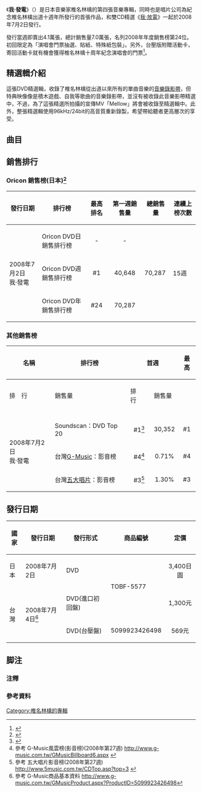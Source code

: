 {{Infobox Album | 
| Name        = 我·發電
| Type        = video
| Artist      = [[椎名林檎|椎名林檎]]
| Cover       = Shiina03-12.jpg
| Released    = {{flagicon|JPN}}2008年7月2日<br>
{{flagicon|TWN}}2008年7月4日
| Recorded    = 
| Genre       = [[J-POP|J-POP]] 
| Length      = 56分00秒
| Label       = [[EMI音樂_(日本)|EMI Music Japan]]／[[維京唱片|Virgin Music]]
| Producer    = 
| Certification  = 累積銷售7.0萬張
| Chart position =
*單週最高順位：1位([[Oricon|Oricon銷量榜]])
*2008年年度順位：24位(Oricon銷量榜)
*累積上榜15週(Oricon銷量榜)
| Reviews     = 
| Last album  = [[平成風俗#平成風俗_大吟釀|平成風俗<br/>大吟釀]] <br />（2007年）
| This album  =  '''我·發電''' <br />（2008年）
| Next album  = [[座禪高潮|座禪高潮]] <br />（2008年）
}}

《'''我·發電'''》（{{lang|ja|私の発電}}）是日本音樂家椎名林檎的第四張音樂專輯，同時也是唱片公司為紀念椎名林檎出道十週年所發行的首張作品，和雙CD精選《[[我·放電|我·放電]]》一起於2008年7月2日發行。

發行當週即賣出4.1萬張，總計銷售量7.0萬張，名列2008年年度銷售榜第24位。初回限定為「演唱會門票抽選、貼紙、特殊紙包裝」。另外，台壓版附贈活動卡，寄回活動卡就有機會獲得椎名林檎十周年紀念演唱會的門票<ref name="REL">{{cite web |url=http://emijpop.pixnet.net/blog/post/19219110 |title=椎名林檎雙CD《我．放電》＆DVD《我．發電》台壓版．7/4上市 |author=金牌大風 |language=zh-tw |deadurl=yes |archiveurl=https://archive.is/20130502103939/http://emijpop.pixnet.net/blog/post/19219110 |archivedate=2013-05-02 }}</ref>。

== 精選輯介紹 ==
這張DVD精選輯，收錄了椎名林檎從出道以來所有的單曲音樂的[[音樂錄影帶|音樂錄影帶]]，但特典映像像是積木遊戲、自我等歌曲的音樂錄影帶，並沒有被收錄此音樂影帶精選中，不過，為了這張精選所拍攝的宣傳MV「Mellow」將會被收錄至精選輯中。此外，整張精選輯使用96kHz/24bit的高音質重新錄製，希望帶給聽者更高層次的享受。

== 曲目 ==
{{Tracklist
| all_writing = 椎名林檎
| extra_column = 導演

| title1 = [[幸福論_(椎名林檎單曲)|幸福論]]
| note1 = {{lang|ja|幸福論}}
| extra1 = ウスイヒロシ

| title2 = [[歌舞伎町的女王|歌舞伎町的女王]]
| note2 = {{lang|ja|歌舞伎町の女王}}
| extra2 = ウスイヒロシ

| title3 = [[在這裡接吻|在這裡接吻]]
| note3 = {{lang|ja|ここでキスして。}} 
| extra3 = ウスイヒロシ

| title4 = [[本能_(單曲)|本能]]
| note4 = {{lang|ja|本能}}
| extra4 = 木村豊 

| title5 = [[石膏_(單曲)|石膏]]
| note5 = {{lang|ja|ギブス}} 
| extra5 = 番場秀一

| title6 = [[罪與罰_(單曲)|罪與罰]]
| note6 = {{lang|ja|罪と罰}}
| extra6 = 木村豊

| title7 = [[絕頂集|草草幹活]]
| note7 = {{lang|ja|やっつけ仕事}} 
| extra7 = ウスイヒロシ

| title8 = [[真夜中的純潔|真夜中的純潔]]
| note8 = {{lang|ja|真夜中は純潔}}
| extra8 = 番場秀一

| title9 = [[莖(STEM)～諸侯出遊篇～|莖(STEM)]]
| note9 = {{lang|ja|茎(STEM)}}
| extra9 = 番場秀一

| title10 = [[蘋果之歌|蘋果之歌]]
| note10 = {{lang|ja|りんごのうた}}
| extra10 = 番場秀一、松本正明

| title11 = [[世界的盡頭_(單曲)|世界的盡頭]]
| note11 = {{lang|ja|この世の限り}} 
| extra11 = 番場秀一

| title12 = [[我·放電|Mellow]]
| note12 = {{lang|ja|メロウ}}
| extra12 = 児玉裕一
}}

== 銷售排行 ==
=== Oricon 銷售榜(日本)<ref name="JBBS">{{cite web|url=http://www.oricon.co.jp/rank/|title=Oricon Style|author=Oricon Style|access-date=2009-12-26|archive-date=2019-05-19|archive-url=https://web.archive.org/web/20190519153707/https://www.oricon.co.jp/rank/|dead-url=no}}</ref> ===
{| class="wikitable" width="650px"
!發行日期
!排行榜
!最高排名
!第一週銷售量
!總銷售量
!連續上榜次數
|-
|rowspan="3"|2008年7月2日<br/>我·發電
|Oricon DVD日銷售排行榜
|align="center"|-
|align="center"|-
|rowspan="4"|70,287
|rowspan="4"|15週
|-
|Oricon DVD週銷售排行榜
|align="center"|#1
|align="center"|40,648
|-
|Oricon DVD年銷售排行榜
|align="center"|#24
|align="center"|70,287
|}

=== 其他銷售榜 ===
{| class="wikitable"
!rowspan="2"| '''名稱'''
!rowspan="2"| '''排行榜'''
!colspan="2"| '''首週'''
!colspan="2"| '''最高'''
!rowspan="2"| '''連續上榜次數'''
|- style="font-size:smaller;"
!排　行
!銷售量
!排　行
!銷售量
|-
|rowspan="4"|2008年7月2日<br>我·發電
|-
|align="left"|Soundscan：DVD Top 20
|align="center"|#1<ref>{{cite web|url=http://www.phileweb.com/ranking/dvd-top20/1147.html|title=週間DVDソフトTOP20(2008年06月30日~2008年07月06日)|author=Soundscan|language=ja|access-date=2011年7月7日|archive-date=2016年3月6日|archive-url=https://web.archive.org/web/20160306013010/http://www.phileweb.com/ranking/dvd-top20/1147.html|dead-url=no}}</ref>
|align="center"|30,352
|align="center"|#1
|align="center"|30,352
|align="center"|3週
|-
|align="left"|台灣[[G-Music|G-Music]]：影音榜
|align="center"|#4<ref>參考 G-Music風雲榜(影音榜)(2008年第27週) http://www.g-music.com.tw/GMusicBillboard6.aspx {{WebCite|url=https://www.webcitation.org/6Jd8PnzUQ?url=http://www.g-music.com.tw/GMusicBillboard6.aspx |date=20130914155710 |dateformat=iso }}</ref>
|align="center"|0.71%
|align="center"|#4
|align="center"|0.71%
|align="center"|3週
|-
|align="left"|台灣[[五大唱片|五大唱片]]：影音榜
|align="center"|#3<ref>參考 五大唱片影音榜(2008年第27週) http://www.5music.com.tw/CDTop.asp?top=3 {{Wayback|url=http://www.5music.com.tw/CDTop.asp?top=3 |date=20100310194034 }}</ref>
|align="center"|1.30%
|align="center"|#3
|align="center"|1.30%
|align="center"|1週
|}

== 發行日期 ==
{|class="wikitable"
! 國家
! 發行日期
! 發行形式
! 商品編號
! 定價
|-
|日本
|2008年7月2日
|DVD
|rowspan="2"|TOBF-5577
|align="center"|3,400日圓
|-
|rowspan="2"|台灣
|rowspan="2"|2008年7月4日<ref>參考 G-Music商品基本資料 http://www.g-music.com.tw/GMusicProduct.aspx?ProductID=5099923426498</ref>
|DVD(進口初回盤)
|align="center"|1,300元
|-
|DVD(台壓盤)
|align="center"|5099923426498
|align="center"|569元
|}

== 脚注 ==
=== 注釋 ===
{{Reflist|group="注"|2}}

=== 參考資料 ===
{{Reflist|2}}

{{椎名林檎}}

{{DEFAULTSORT:Watashi no Hatsuden}}
[[Category:椎名林檎的專輯|Category:椎名林檎的專輯]]